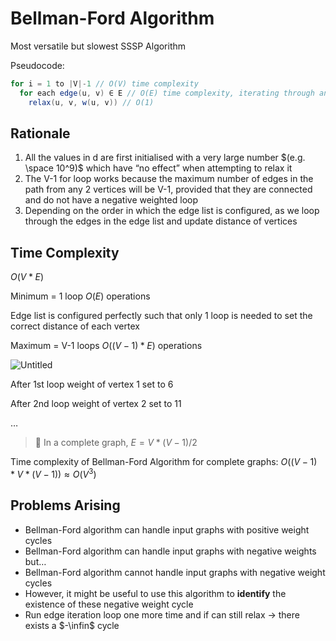 # Bellman-Ford Algorithm

Most versatile but slowest SSSP Algorithm

Pseudocode:

```java
for i = 1 to |V|-1 // O(V) time complexity
  for each edge(u, v) ∈ E // O(E) time complexity, iterating through an Edge List
    relax(u, v, w(u, v)) // O(1)
```

## Rationale

1. All the values in d are first initialised with a very large number $(e.g. \space 10^9)$ which have “no effect” when attempting to relax it
2. The V-1 for loop works because the maximum number of edges in the path from any 2 vertices will be V-1, provided that they are connected and do not have a negative weighted loop
3. Depending on the order in which the edge list is configured, as we loop through the edges in the edge list and update distance of vertices

## Time Complexity

$O(V*E)$

Minimum = 1 loop $O(E)$  operations

Edge list is configured perfectly such that only 1 loop is needed to set the correct distance of each vertex

Maximum = V-1 loops $O((V-1) * E)$  operations

![Untitled](../assets/bellman-ford.png)

After 1st loop weight of vertex 1 set to 6

After 2nd loop weight of vertex 2 set to 11

…

> 💭 In a complete graph, $E = V*(V-1)/2$  

Time complexity of Bellman-Ford Algorithm for complete graphs: 
$O((V-1)*V*(V-1)) \approx O(V^3)$


## Problems Arising

- Bellman-Ford algorithm can handle input graphs with positive weight cycles
- Bellman-Ford algorithm can handle input graphs with negative weights but…
- Bellman-Ford algorithm cannot handle input graphs with negative weight cycles
- However, it might be useful to use this algorithm to **identify** the existence of these negative weight cycle
- Run edge iteration loop one more time and if can still relax → there exists a $-\infin$  cycle